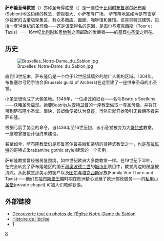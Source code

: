 {{coord|50|50|25|N|4|21|22|E|display=title|type:landmark_region:BE_scale:10000}}

'''萨布隆圣母教堂'''（{{lang-fr|église Notre-Dame du Sablon}}{{lang-nl|Onze-Lieve-Vrouw ten Zavel}}）亦称圣母得胜堂（{{lang-fr|Notre-Dame des Victoires}}）是一座位于[[比利时|比利时]][[布鲁塞尔|布鲁塞尔]][[萨布隆_(布鲁塞尔)|萨布隆]](Sablon)地区边缘的教堂，俯视着大、小萨布隆广场。
萨布隆地区如今是布鲁塞尔独家的古董店聚集区，有众多商店、画廊、咖啡馆和餐馆。该座哥特式建筑，包括一尊14世纪的圣母像——这是该堂得名的原因，是[[图尔与塔克西斯|图尔与塔克西斯]]（Tour et Taxis）——16世纪[[比利时|比利时]]和[[奥地利|奥地利]]之间邮政的发展者——的墓葬[[小圣堂|小圣堂]]之所在。

==历史==
[[File:Bruxelles_Notre-Dame_du_Sablon.jpg|thumb]]

直到13世纪末，萨布隆仍是一个位于12世纪城墙外的地广人稀的区域。1304年，布鲁塞尔弓箭手协会(Brussels guild of Archers)在这里建了一座供奉圣母的小圣堂。

小圣堂很快成了大朝圣地。1348年，一位虔诚的妇女——名叫Beatrijs Soetkins——获睹圣母显现。她要Beatrijs从[[安特卫普|安特卫普]]的一座教堂偷取一尊圣母像，并将其带到萨布隆小圣堂。很快，该塑像便被认为奇迹，当然它就开始吸引无数朝圣者来萨布隆。

根据弓箭手协会的命令，自1436年至16世纪初，该小圣堂被变为大[[哥特式建筑|哥特式]]教堂。一座塔曾被设计但终未建设。

甚至如今，萨布隆教堂仍是布鲁塞尔最美丽和亲切的哥特式教堂之一，也是[[布拉班特|布拉班特]]的哥特式(brabantine gothic style)建筑的一个实例。

萨布隆教堂曾经被房屋围绕，如中世纪欧洲大多数教堂一样。在19世纪下半叶，在完全转变了萨布隆地区的国王[[利奥波德二世_(比利时)|利奥波德二世]]的[[城市化|城市化]]项目中，教堂周边的房屋被清除。从此教堂那美丽的窗户以及[[图尔与塔克西斯|图尔与塔克西斯]]家族(Family Von Thurn und Taxis)——他们在[[哈布斯堡王朝|哈布斯堡王朝]]时期在欧洲精心发展了欧洲邮政服务——的[[私用小圣堂|私用小圣堂]](private chapel) 可被人们瞻仰钦羡。

== 外部链接 ==
*[http://www.brusselspictures.com/churches/notre-dame-du-sablon/ Découverte tout en photos de l'Église Notre-Dame du Sablon] {{Wayback|url=http://www.brusselspictures.com/churches/notre-dame-du-sablon/ |date=20201203063924 }}
*[https://web.archive.org/web/20090212133044/http://www.ebru.be/Other/Kerken/krkzavel.html Histoire de l'église]
*[http://www.trabel.com/brussel/brussels-ch-churchsablon.htm] {{Wayback|url=http://www.trabel.com/brussel/brussels-ch-churchsablon.htm |date=20210226231929 }}
{{Religion-buil-stub}}
[[Category:布鲁塞尔天主教堂|S]]